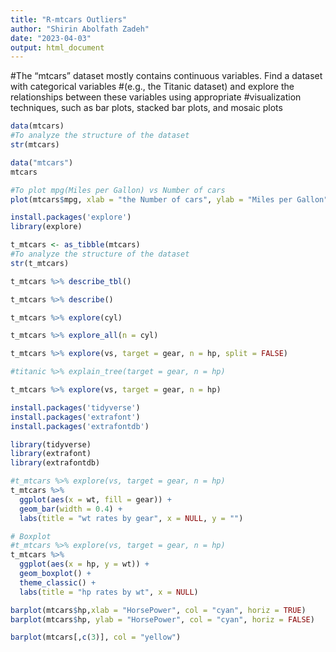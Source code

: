 ---
title: "R-mtcars Outliers"
author: "Shirin Abolfath Zadeh"
date: "2023-04-03"
output: html_document
---
#The "mtcars" dataset mostly contains continuous variables. Find a dataset with categorical variables
#(e.g., the Titanic dataset) and explore the relationships between these variables using appropriate
#visualization techniques, such as bar plots, stacked bar plots, and mosaic plots

```{r}
data(mtcars)
#To analyze the structure of the dataset
str(mtcars)

```



```{r}
data("mtcars")
mtcars
```
```{r}

#To plot mpg(Miles per Gallon) vs Number of cars
plot(mtcars$mpg, xlab = "the Number of cars", ylab = "Miles per Gallon", col = "green")
```

```{r}
install.packages('explore')
library(explore)
```

```{r}
t_mtcars <- as_tibble(mtcars)
#To analyze the structure of the dataset
str(t_mtcars)

```

```{r}
t_mtcars %>% describe_tbl()
```


```{r}
t_mtcars %>% describe()
```
```{r}
t_mtcars %>% explore(cyl)
```

```{r}
t_mtcars %>% explore_all(n = cyl)
```
```{r}
t_mtcars %>% explore(vs, target = gear, n = hp, split = FALSE)
```





```{r}
#titanic %>% explain_tree(target = gear, n = hp)
```



```{r}
t_mtcars %>% explore(vs, target = gear, n = hp)
```

```{r}
install.packages('tidyverse')
install.packages('extrafont')
install.packages('extrafontdb')
```
```{r}
library(tidyverse)
library(extrafont)
library(extrafontdb)
```


```{r}
#t_mtcars %>% explore(vs, target = gear, n = hp)
t_mtcars %>% 
  ggplot(aes(x = wt, fill = gear)) +
  geom_bar(width = 0.4) +
  labs(title = "wt rates by gear", x = NULL, y = "")
```
```{r}
# Boxplot
#t_mtcars %>% explore(vs, target = gear, n = hp)
t_mtcars %>% 
  ggplot(aes(x = hp, y = wt)) +
  geom_boxplot() +
  theme_classic() +
  labs(title = "hp rates by wt", x = NULL)
```

```{r}
barplot(mtcars$hp,xlab = "HorsePower", col = "cyan", horiz = TRUE)
barplot(mtcars$hp, ylab = "HorsePower", col = "cyan", horiz = FALSE)

barplot(mtcars[,c(3)], col = "yellow")
```


